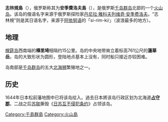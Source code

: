 {{Infobox islands
| name          = 安季费洛夫岛 / 志林規島
| native name   = Остров Анциферова <br>志林規島 /
| image name    = Antsiferova - Landsat 7.jpg
| image caption = 志林規島衛星影像
| area km2      = 7
| location      = [[鄂霍次克海|鄂霍次克海]]
| coordinates   = {{coord|50.20|N|154.98|E |type:isle}}
| locator map      = Kuriles Antsiferov.PNG
| locator map size = 
| archipelago   = [[千島群島|千島群島]]
| country       = {{RUS}}
| highest mount    = 
| elevation m      = 761
| population    = 0
| ethnic groups = [[阿伊努人|阿伊努人]]（曾經）
}} 
'''志林規島'''（{{jpn|j=志林規島|hg=しりんきとう|rm=Shiriki tō|f=y}}），俄罗斯称其为'''安季費洛夫島'''（{{lang-rus|Остров Анциферова|Ostrov Antsiferov}}），是俄罗斯[[千岛群岛|千岛群岛]]北部的一个[[火山岛|火山岛]]。该岛的俄语名字来源于俄罗斯探险家[[丹尼拉·雅科夫列维奇·安季费洛夫|丹尼拉·雅科夫列维奇·安季费洛夫]]。“志林規”则是其日语名字，来源于[[阿依努语|阿依努语]]的「si-rim-ki/{{lang|ru|シ・リン・キ}}」（波浪最多的地方）。

== 地理 ==
[[幌筵岛|幌筵岛]]西南端的'''樺里埼'''相隔约15公里。岛的中央地带耸立着标高761公尺的'''蓮華岳'''。岛的大致形状为圆形，登陆地点基本上没有，同时船只接近亦较困难。

岛南部是[[千岛群岛|千岛群岛]]的五大[[北海狮|北海狮]]繁殖地之一。

== 历史 ==
1644年日本松前藩地图中已将该岛绘入。過去日本將该岛行政区划为北海道'''[[占守郡|占守郡]]'''。二战之后[[苏联|苏联]]撕毁《[[日苏互不侵犯条约|日苏互不侵犯条约]]》占领该岛。

{{千島群島}}
{{DEFAULTSORT:志林规岛}}
[[Category:千島群島|Category:千島群島]]
[[Category:火山島|Category:火山島]]